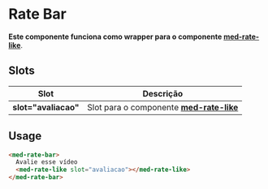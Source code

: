 
<Meta title="Components/Global/Rate Bar/Usage" />

# Rate Bar

**Este componente funciona como wrapper para o componente [med-rate-like](http://desenv.ordomederi.com/med-components/?path=/story/components-global-rate-like--default)**.

## Slots

| Slot                 | Descrição                                                                                                                                 |
| -------------------- | ----------------------------------------------------------------------------------------------------------------------------------------- |
| **slot="avaliacao"** | Slot para o componente **[med-rate-like](http://desenv.ordomederi.com/med-components/?path=/story/components-global-rate-like--default)** |

## Usage

```html
<med-rate-bar>
  Avalie esse vídeo
  <med-rate-like slot="avaliacao"></med-rate-like>
</med-rate-bar>
```
